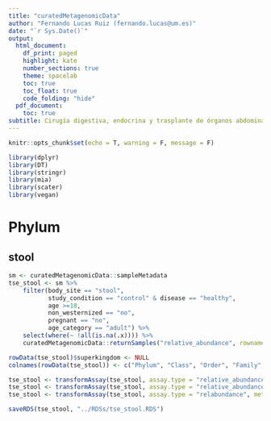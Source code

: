 ```yaml
---
title: "curatedMetagenomicData"
author: "Fernando Lucas Ruiz (fernando.lucas@um.es)"
date: "`r Sys.Date()`"
output:
  html_document:
    df_print: paged
    highlight: kate
    number_sections: true
    theme: spacelab
    toc: true
    toc_float: true
    code_folding: "hide"
  pdf_document:
    toc: true
subtitle: Cirugía digestiva, endocrina y trasplante de órganos abdominales (IMIB)
---
```


```r
knitr::opts_chunk$set(echo = T, warning = F, message = F)
```

```r
library(dplyr)
library(DT)
library(stringr)
library(mia)
library(scater)
library(vegan)
```


# Phylum
## stool

```r
sm <- curatedMetagenomicData::sampleMetadata
tse_stool <- sm %>%
    filter(body_site == "stool",
           study_condition == "control" & disease == "healthy",
           age >=18,
           non_westernized == "no",
           pregnant == "no",
           age_category == "adult") %>%
    select(where(~ !all(is.na(.x)))) %>%
    curatedMetagenomicData::returnSamples("relative_abundance", rownames = "short", counts = T)
```

```r
rowData(tse_stool)$superkingdom <- NULL
colnames(rowData(tse_stool)) <- c("Phylum", "Class", "Order", "Family", "Genus", "Species")
```

```r

tse_stool <- transformAssay(tse_stool, assay.type = "relative_abundance", method = "relabundance")
tse_stool <- transformAssay(tse_stool, assay.type = "relative_abundance", method = "standardize")
tse_stool <- transformAssay(tse_stool, assay.type = "relabundance", method = "clr", pseudocount = TRUE)
```

```r
saveRDS(tse_stool, "../RDSs/tse_stool.RDS")
```

